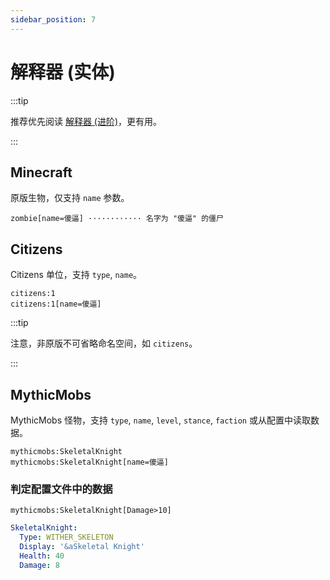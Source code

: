 ```yaml
---
sidebar_position: 7
---
```


# 解释器 (实体)

:::tip

推荐优先阅读 [解释器 (进阶)](parser_advance)，更有用。

:::

## Minecraft

原版生物，仅支持 `name` 参数。

```text title="示例"
zombie[name=傻逼] ············ 名字为 "傻逼" 的僵尸
```

## Citizens

Citizens 单位，支持 `type`, `name`。

```text title="示例"
citizens:1
citizens:1[name=傻逼]
```

:::tip

注意，非原版不可省略命名空间，如 `citizens`。

:::

## MythicMobs

MythicMobs 怪物，支持 `type`, `name`, `level`, `stance`, `faction` 或从配置中读取数据。

```text title="示例"
mythicmobs:SkeletalKnight
mythicmobs:SkeletalKnight[name=傻逼]
```

### 判定配置文件中的数据

```text title="示例"
mythicmobs:SkeletalKnight[Damage>10]
```

```yaml title="配置" {5}
SkeletalKnight:
  Type: WITHER_SKELETON
  Display: '&aSkeletal Knight'
  Health: 40
  Damage: 8
```
